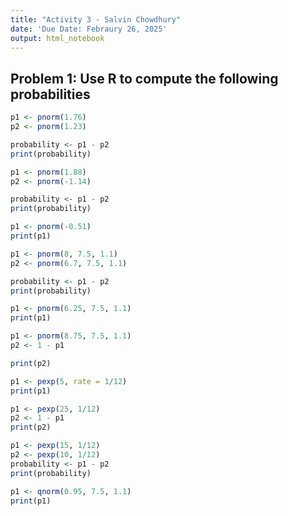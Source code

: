 ```yaml
---
title: "Activity 3 - Salvin Chowdhury"
date: 'Due Date: Febraury 26, 2025'
output: html_notebook
---
```


## Problem 1: Use R to compute the following probabilities

```r
p1 <- pnorm(1.76)
p2 <- pnorm(1.23)

probability <- p1 - p2
print(probability)

```

```r
p1 <- pnorm(1.88)
p2 <- pnorm(-1.14)

probability <- p1 - p2
print(probability)

```

```r
p1 <- pnorm(-0.51)
print(p1)
```

```r
p1 <- pnorm(8, 7.5, 1.1)
p2 <- pnorm(6.7, 7.5, 1.1)

probability <- p1 - p2
print(probability)

```

```r
p1 <- pnorm(6.25, 7.5, 1.1)
print(p1)

```

```r
p1 <- pnorm(8.75, 7.5, 1.1)
p2 <- 1 - p1

print(p2)
```

```r
p1 <- pexp(5, rate = 1/12)
print(p1)
```

```r
p1 <- pexp(25, 1/12)
p2 <- 1 - p1
print(p2)
```

```r
p1 <- pexp(15, 1/12)
p2 <- pexp(10, 1/12)
probability <- p1 - p2
print(probability)
```

```r
p1 <- qnorm(0.95, 7.5, 1.1)
print(p1)
```